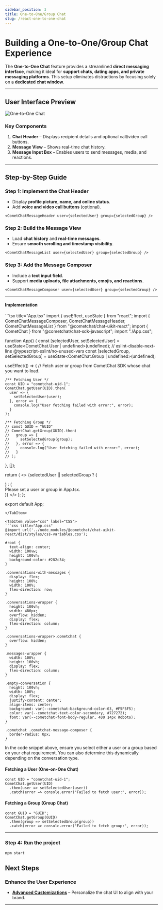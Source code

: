 ```yaml
---
sidebar_position: 3
title: One-to-One/Group Chat
slug: /react-one-to-one-chat
---
```



# **Building a One-to-One/Group Chat Experience**
The **One-to-One Chat** feature provides a streamlined **direct messaging interface**, making it ideal for **support chats, dating apps, and private messaging platforms**. This setup eliminates distractions by focusing solely on a **dedicated chat window**.

---

## **User Interface Preview**
![One-to-One Chat](../../assets/chat_experience_one_on_one.png)

### **Key Components**
1. **Chat Header** – Displays recipient details and optional call/video call buttons.
2. **Message View** – Shows real-time chat history.
3. **Message Input Box** – Enables users to send messages, media, and reactions.

---

## **Step-by-Step Guide**
 
### **Step 1: Implement the Chat Header**
- Display **profile picture, name, and online status**.
- Add **voice and video call buttons** (optional).

```tsx
<CometChatMessageHeader user={selectedUser} group={selectedGroup} />
```

### **Step 2: Build the Message View**
- Load **chat history** and **real-time messages**.
- Ensure **smooth scrolling and timestamp visibility**.

```tsx
<CometChatMessageList user={selectedUser} group={selectedGroup} />
```

### **Step 3: Add the Message Composer**
- Include a **text input field**.
- Support **media uploads, file attachments, emojis, and reactions**.

```tsx
<CometChatMessageComposer user={selectedUser} group={selectedGroup} />
```

---

#### **Implementation**
<Tabs>
<TabItem value="tsx" label="TypeScript"> 
```tsx title="App.tsx"
import { useEffect, useState } from "react";
import { CometChatMessageComposer, CometChatMessageHeader, CometChatMessageList } from "@cometchat/chat-uikit-react";
import { CometChat } from "@cometchat/chat-sdk-javascript";
import "./App.css";

function App() {
  const [selectedUser, setSelectedUser] = useState<CometChat.User | undefined>(undefined);
  // eslint-disable-next-line @typescript-eslint/no-unused-vars
  const [selectedGroup, setSelectedGroup] = useState<CometChat.Group | undefined>(undefined);

  useEffect(() => {
    // Fetch user or group from CometChat SDK whose chat you want to load. 

    /** Fetching User */
    const UID = "cometchat-uid-1";
    CometChat.getUser(UID).then(
      user => {
        setSelectedUser(user);
      }, error => {
        console.log("User fetching failed with error:", error);
      }
    );

    /** Fetching Group */
    // const GUID = "GUID"
    // CometChat.getGroup(GUID).then(
    //   group => {
    //     setSelectedGroup(group);
    //   }, error => {
    //     console.log("User fetching failed with error:", error);
    //   }
    // );

  }, []);

  return (
    <>
      {selectedUser || selectedGroup ? (
        <div className="messages-wrapper">
          <CometChatMessageHeader user={selectedUser} group={selectedGroup} />
          <CometChatMessageList user={selectedUser} group={selectedGroup} />
          <CometChatMessageComposer user={selectedUser} group={selectedGroup} />
        </div>
      ) : (
        <div className="empty-conversation">Please set a user or group in App.tsx.</div>
      )}
    </>
  );
};

export default App;
```
</TabItem>

<TabItem value="css" label="CSS"> 
```css title="App.css"
@import url('../node_modules/@cometchat/chat-uikit-react/dist/styles/css-variables.css');

#root {
  text-align: center;
  width: 100vw;
  height: 100vh;
  background-color: #282c34;
}

.conversations-with-messages {
  display: flex;
  height: 100%;
  width: 100%;
  flex-direction: row;
}

.conversations-wrapper {
  height: 100vh;
  width: 480px;
  overflow: hidden;
  display: flex;
  flex-direction: column;
}

.conversations-wrapper>.cometchat {
  overflow: hidden;
}

.messages-wrapper {
  width: 100%;
  height: 100vh;
  display: flex;
  flex-direction: column;
}

.empty-conversation {
  height: 100vh;
  width: 100%;
  display: flex;
  justify-content: center;
  align-items: center;
  background: var(--cometchat-background-color-03, #F5F5F5);
  color: var(--cometchat-text-color-secondary, #727272);
  font: var(--cometchat-font-body-regular, 400 14px Roboto);
}

.cometchat .cometchat-message-composer {
  border-radius: 0px;
}
```
</TabItem>
</Tabs>

In the code snippet above, ensure you select either a user or a group based on your chat requirement. You can also determine this dynamically depending on the conversation type.

#### **Fetching a User (One-on-One Chat)**
```tsx
const UID = "cometchat-uid-1";
CometChat.getUser(UID)
  .then(user => setSelectedUser(user))
  .catch(error => console.error("Failed to fetch user:", error));
```

#### **Fetching a Group (Group Chat)**
```tsx
const GUID = "GUID";
CometChat.getGroup(GUID)
  .then(group => setSelectedGroup(group))
  .catch(error => console.error("Failed to fetch group:", error));
```
 
---

### **Step 4: Run the project**

```bash
npm start
```

## **Next Steps**

### **Enhance the User Experience**
- **[Advanced Customizations](./theme)** – Personalize the chat UI to align with your brand.

---

